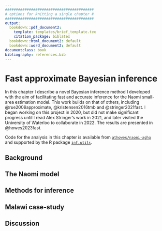 ```yaml
---
#########################################
# options for knitting a single chapter #
#########################################
output:
  bookdown::pdf_document2:
    template: templates/brief_template.tex
    citation_package: biblatex
  bookdown::html_document2: default
  bookdown::word_document2: default
documentclass: book
bibliography: references.bib
---
```


# Fast approximate Bayesian inference {#naomi-aghq}
\adjustmtc
\markboth{Fast, approximate inference for the Naomi model}{}
<!-- For PDF output, include these two LaTeX commands after unnumbered chapter headings, otherwise the mini table of contents and the running header will show the previous chapter -->

In this chapter I describe a novel Bayesian inference method I developed with the aim of facilitating fast and accurate inference for the Naomi small-area estimation model.
This work builds on that of others, including @rue2009approximate, @kristensen2016tmb and @stringer2021fast.
I began working on this project in 2020, but did not make significant progress until I read Alex Stringer's work in 2021, and later visited the University of Waterloo to collaborate in 2022.
The results are presented in @howes2023fast.

Code for the analysis in this chapter is available from [`athowes/naomi-aghq`](https://github.com/athowes/elgm-inf) and supported by the R package [`inf.utils`](https://athowes.github.io/inf.utils).

## Background

## The Naomi model

## Methods for inference

## Malawi case-study

## Discussion
